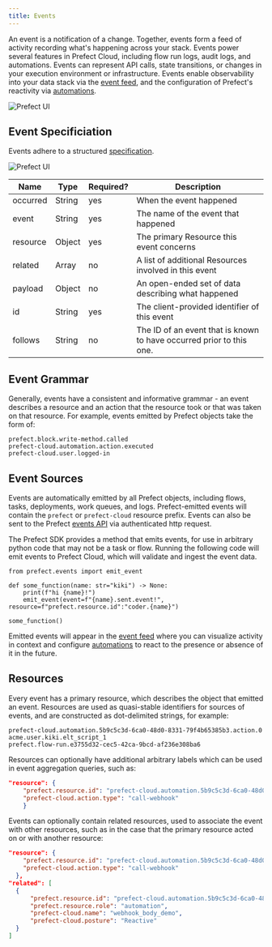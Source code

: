 ```yaml
---
title: Events
---
```



An event is a notification of a change. Together, events form a feed of activity recording what's happening across your stack. Events power several features in Prefect Cloud, including flow run logs, audit logs, and automations. Events can represent API calls, state transitions, or changes in your execution environment or infrastructure. Events enable observability into your data stack via the [event feed](/2.8.7/ui/events/), and the configuration of Prefect's reactivity via [automations](/2.8.7/ui/automations/).

![Prefect UI](../img/ui/event-feed.png)

## Event Specificiation

Events adhere to a structured [specification](https://app.prefect.cloud/api/docs#tag/Events).

![Prefect UI](../img/ui/event-spec.png)
  
| Name | Type | Required? | Description |
| ---- | ---- | --------- | ----------- |
| occurred |  String | yes | When the event happened |
| event |  String | yes | The name of the event that happened |
| resource|  Object | yes | The primary Resource this event concerns |
| related | Array | no | A list of additional Resources involved in this event |
| payload | Object | no | An open-ended set of data describing what happened |
| id | String | yes | The client-provided identifier of this event |
| follows | String | no | The ID of an event that is known to have occurred prior to this one. |


## Event Grammar

Generally, events have a consistent and informative grammar - an event describes a resource and an action that the resource took or that was taken on that resource. For example, events emitted by Prefect objects take the form of:


```
prefect.block.write-method.called
prefect-cloud.automation.action.executed
prefect-cloud.user.logged-in
```

## Event Sources

Events are automatically emitted by all Prefect objects, including flows, tasks, deployments, work queues, and logs. Prefect-emitted events will contain the `prefect` or `prefect-cloud` resource prefix. Events can also be sent to the Prefect [events API](https://app.prefect.cloud/api/docs#tag/Events) via authenticated http request.

The Prefect SDK provides a method that emits events, for use in arbitrary python code that may not be a task or 
flow. Running the following code will emit events to Prefect Cloud, which will validate and ingest the event data.


```python3
from prefect.events import emit_event

def some_function(name: str="kiki") -> None:
    print(f"hi {name}!")
    emit_event(event=f"{name}.sent.event!", resource=f"prefect.resource.id":"coder.{name}")
          
some_function()
```

Emitted events will appear in the [event feed](/2.8.7/ui/events/) where you can visualize activity in context and configure [automations](/2.8.7/ui/automations/) to react to the presence or absence of it in the future.


## Resources

Every event has a primary resource, which describes the object that emitted an event. Resources are used as quasi-stable identifiers for sources of events, and are constructed as dot-delimited strings, for example:

```
prefect-cloud.automation.5b9c5c3d-6ca0-48d0-8331-79f4b65385b3.action.0
acme.user.kiki.elt_script_1
prefect.flow-run.e3755d32-cec5-42ca-9bcd-af236e308ba6
```

Resources can optionally have additional arbitrary labels which can be used in event aggregation queries, such as:

```json
"resource": {
    "prefect.resource.id": "prefect-cloud.automation.5b9c5c3d-6ca0-48d0-8331-79f4b65385b3",
    "prefect-cloud.action.type": "call-webhook"
    }
```

Events can optionally contain related resources, used to associate the event with other resources, such as in the case that the primary resource acted on or with another resource:

```json
"resource": {
    "prefect.resource.id": "prefect-cloud.automation.5b9c5c3d-6ca0-48d0-8331-79f4b65385b3.action.0",
    "prefect-cloud.action.type": "call-webhook"
  },
"related": [
  {
      "prefect.resource.id": "prefect-cloud.automation.5b9c5c3d-6ca0-48d0-8331-79f4b65385b3",
      "prefect.resource.role": "automation",
      "prefect-cloud.name": "webhook_body_demo",
      "prefect-cloud.posture": "Reactive"
  }
]
```






